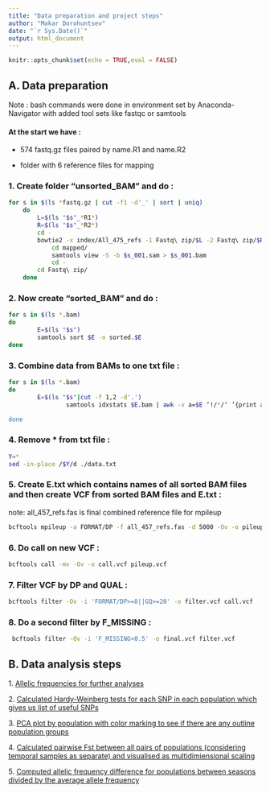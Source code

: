 ```yaml
---
title: "Data preparation and project steps"
author: "Makar Dorohuntsev"
date: "`r Sys.Date()`"
output: html_document
---
```


```r
knitr::opts_chunk$set(echo = TRUE,eval = FALSE)
```

## A. Data preparation

Note : bash commands were done in environment set by Anaconda-Navigator with added tool sets like fastqc or samtools

#### At the start we have :

-   574 fastq.gz files paired by name.R1 and name.R2

-   folder with 6 reference files for mapping

### 1. Create folder "unsorted_BAM" and do :

```bash
for s in $(ls *fastq.gz | cut -f1 -d'_' | sort | uniq)             
    do
        L=$(ls "$s"_*R1*)
        R=$(ls "$s"_*R2*)
        cd -
        bowtie2 -x index/All_475_refs -1 Fastq\ zip/$L -2 Fastq\ zip/$R -S mapped/"$s"_001.sam
		    cd mapped/
		    samtools view -S -b $s_001.sam > $s_001.bam 
		    cd -
        cd Fastq\ zip/
    done
```

### 2. Now create "sorted_BAM" and do :

```bash
for s in $(ls *.bam) 
do
        E=$(ls "$s")
        samtools sort $E -o sorted.$E  
done
```

### 3. Combine data from BAMs to one txt file :

```bash
for s in $(ls *.bam) 
do
        E=$(ls "$s"|cut -f 1,2 -d'.')
                samtools idxstats $E.bam | awk -v a=$E ‘!/*/‘ ’{print a,$1,$3}' >> data.txt

done
```

### 4. Remove \* from txt file :

```bash
Y=*
sed -in-place /$Y/d ./data.txt
```

### 5. Create E.txt which contains names of all sorted BAM files and then create VCF from sorted BAM files and E.txt :

note: all_457_refs.fas is final combined reference file for mpileup

```bash
bcftools mpileup -a FORMAT/DP -f all_457_refs.fas -d 5000 -Ov -o pileup.vcf -b E.txt

```

### 6. Do call on new VCF :

```bash
bcftools call -mv -Ov -o call.vcf pileup.vcf
```

### 7. Filter VCF by DP and QUAL :

```bash
bcftools filter -Ov -i 'FORMAT/DP>=8||GQ>=20' -o filter.vcf call.vcf   

```

### 8. Do a second filter by F_MISSING :

```bash
 bcftools filter -Ov -i 'F_MISSING<0.5' -o final.vcf filter.vcf
```

## B. Data analysis steps

1\. [Allelic frequencies for further analyses](file:///Users/makardorohuntsev/Desktop/Data%20do%20projektu/1/Allele-Freq-for-every-pop.html)

2\. [Calculated Hardy-Weinberg tests for each SNP in each population which gives us list of useful SNPs](file:///Users/makardorohuntsev/Desktop/Data%20do%20projektu/5/Hw-test.html)

3\. [PCA plot by population with color marking to see if there are any outline population groups](file:///Users/makardorohuntsev/Desktop/Data%20do%20projektu/3/PCA-and-MAF.html)

4\. [Calculated pairwise Fst between all pairs of populations (considering temporal samples as separate) and visualised as multidimiensional scaling](file:///Users/makardorohuntsev/Desktop/Data%20do%20projektu/4/Fst-with-plot.html)

5. [Computed allelic frequency difference for populations between seasons divided by the average allele frequency](file:///Users/makardorohuntsev/Desktop/Data%20do%20projektu/2/temporal-distances.html)
